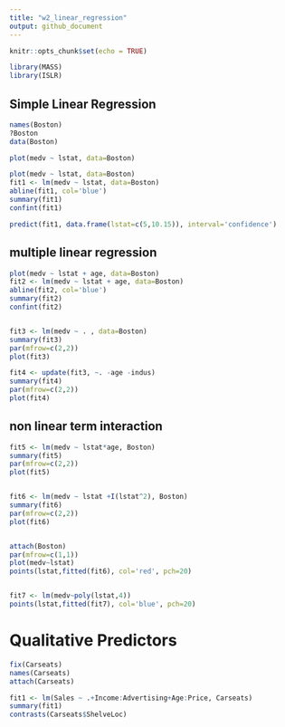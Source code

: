 ```yaml
---
title: "w2_linear_regression"
output: github_document
---
```


```r
knitr::opts_chunk$set(echo = TRUE)
```


```r

library(MASS)
library(ISLR)


```




## Simple Linear Regression

```r

names(Boston)
?Boston
data(Boston)


```



```r

plot(medv ~ lstat, data=Boston)


```





```r

plot(medv ~ lstat, data=Boston)
fit1 <- lm(medv ~ lstat, data=Boston)
abline(fit1, col='blue')
summary(fit1)
confint(fit1)


```




```r

predict(fit1, data.frame(lstat=c(5,10.15)), interval='confidence')


```



## multiple linear regression

```r

plot(medv ~ lstat + age, data=Boston)
fit2 <- lm(medv ~ lstat + age, data=Boston)
abline(fit2, col='blue')
summary(fit2)
confint(fit2)



```




```r

fit3 <- lm(medv ~ . , data=Boston)
summary(fit3)
par(mfrow=c(2,2))
plot(fit3)


```




```r

fit4 <- update(fit3, ~. -age -indus) 
summary(fit4)
par(mfrow=c(2,2))
plot(fit4)


```



## non linear term interaction


```r

fit5 <- lm(medv ~ lstat*age, Boston)
summary(fit5)
par(mfrow=c(2,2))
plot(fit5)



```



```r

fit6 <- lm(medv ~ lstat +I(lstat^2), Boston)
summary(fit6)
par(mfrow=c(2,2))
plot(fit6)


attach(Boston)
par(mfrow=c(1,1))
plot(medv~lstat)
points(lstat,fitted(fit6), col='red', pch=20)


fit7 <- lm(medv~poly(lstat,4))
points(lstat,fitted(fit7), col='blue', pch=20)

```



# Qualitative Predictors


```r


fix(Carseats)
names(Carseats)
attach(Carseats)

```




```r

fit1 <- lm(Sales ~ .+Income:Advertising+Age:Price, Carseats)
summary(fit1)
contrasts(Carseats$ShelveLoc)


```

